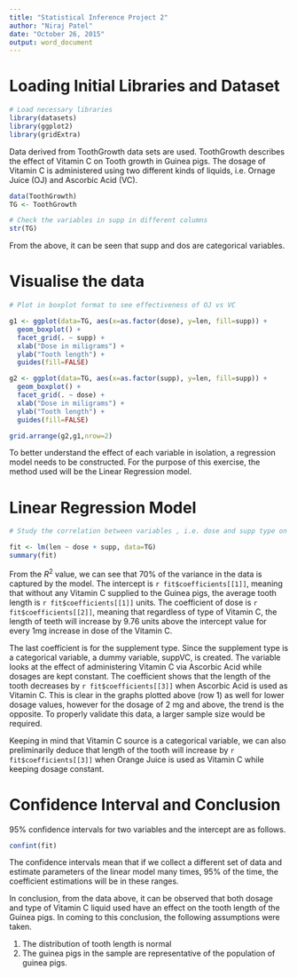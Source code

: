 ```yaml
---
title: "Statistical Inference Project 2"
author: "Niraj Patel"
date: "October 26, 2015"
output: word_document
---
```


# Loading Initial Libraries and Dataset

```r
# Load necessary libraries
library(datasets)
library(ggplot2)
library(gridExtra)

```

Data derived from ToothGrowth data sets are used. ToothGrowth describes the effect of Vitamin C on Tooth growth in Guinea pigs. The dosage of Vitamin C is administered using two different kinds of liquids, i.e. Ornage Juice (OJ) and Ascorbic Acid (VC).

```r
data(ToothGrowth)
TG <- ToothGrowth

# Check the variables in supp in different columns
str(TG)
```

From the above, it can be seen that supp and dos are categorical variables.

# Visualise the data

```r

# Plot in boxplot format to see effectiveness of OJ vs VC

g1 <- ggplot(data=TG, aes(x=as.factor(dose), y=len, fill=supp)) +
  geom_boxplot() +
  facet_grid(. ~ supp) +
  xlab("Dose in miligrams") +
  ylab("Tooth length") +
  guides(fill=FALSE)

g2 <- ggplot(data=TG, aes(x=as.factor(supp), y=len, fill=supp)) +
  geom_boxplot() +
  facet_grid(. ~ dose) +
  xlab("Dose in miligrams") +
  ylab("Tooth length") +
  guides(fill=FALSE)

grid.arrange(g2,g1,nrow=2)

```

To better understand the effect of each variable in isolation, a regression model needs to be constructed. For the purpose of this exercise, the method used will be the Linear Regression model.

# Linear Regression Model

```r
# Study the correlation between variables , i.e. dose and supp type on len

fit <- lm(len ~ dose + supp, data=TG)
summary(fit)

```

From the $R^2$ value, we can see that 70% of the variance in the data is captured by the model. The intercept is `r fit$coefficients[[1]]`, meaning that without any Vitamin C supplied to the Guinea pigs, the average tooth length is `r fit$coefficients[[1]]` units. The coefficient of dose is `r fit$coefficients[[2]]`, meaning that regardless of type of Vitamin C, the length of teeth will increase by 9.76 units above the intercept value for every 1mg increase in dose of the  Vitamin C. 

The last coefficient is for the supplement type. Since the supplement type is a categorical variable, a dummy variable, suppVC, is created. The variable looks at the effect of administering Vitamin C via Ascorbic Acid while dosages are kept constant. The coefficient shows that the length of the tooth decreases by `r fit$coefficients[[3]]` when Ascorbic Acid is used as Vitamin C. This is clear in the graphs plotted above (row 1) as well for lower dosage values, however for the dosage of 2 mg and above, the trend is the opposite. To properly validate this data, a larger sample size would be required.

Keeping in mind that Vitamin C source is a categorical variable, we can also preliminarily deduce that length of the tooth will increase by `r fit$coefficients[[3]]` when Orange Juice is used as Vitamin C while keeping dosage constant.

# Confidence Interval and Conclusion

95% confidence intervals for two variables and the intercept are as follows.

```r
confint(fit)
```

The confidence intervals mean that if we collect a different set of data and estimate parameters of the linear model many times, 95% of the time, the coefficient estimations will be in these ranges. 

In conclusion, from the data above, it can be observed that both dosage and type of Vitamin C liquid used have an effect on the tooth length of the Guinea pigs. In coming to this conclusion, the following assumptions were taken.

1) The distribution of tooth length is normal
2) The guinea pigs in the sample are representative of the population of guinea pigs.
